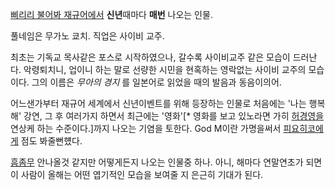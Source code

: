 [[삐리리 불어봐 재규어]]에서 '''신년'''때마다 '''매번''' 나오는 인물.

풀네임은 무가노 쿄치. 직업은 사이비 교주. 

최초는 기독교 목사같은 포스로 시작하였으나, 갈수록 사이비교주 같은 모습이 드러난다. 악령퇴치니, 업이니 하는 말로 선량한 시민을 현혹하는 영락없는 사이비 교주의 모습이다. 그의 이름은 ''무아의 경지'' 를 일본어로 읽었을 때의 발음과 동음이의어. 

어느샌가부터 재규어 세계에서 신년이벤트를 위해 등장하는 인물로 처음에는 '나는 행복해' 강연, 그 후 여러가지 하면서 최근에는 '영화'[* 영화를 보고 있노라면 가히 [[허경영]]을 연상케 하는 수준이다.]까지 나오는 기염을 토한다. God M이란 가명을써서 [[피요히코]]에게 점도 봐줄뻔헀다.

[[흠좀무]] 안나올것 같지만 어떻게든지 나오는 인물중 하나. 아니, 해마다 연말연초가 되면 이 사람이 올해는 어떤 엽기적인 모습을 보여줄 지 은근히 기대가 된다. 

